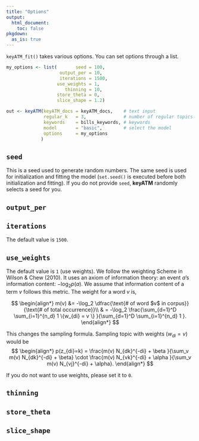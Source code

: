 ```yaml
---
title: "Options"
output: 
  html_document:
    toc: false
pkgdown:
  as_is: true
---
```


`keyATM_fit()` takes various options. You can set options through a list.
```r
my_options <- list(       seed = 100,
                    output_per = 10,
                    iterations = 1500,
                   use_weights = 1,
                      thinning = 10,
                   store_theta = 0,
                   slice_shape = 1.2)

out <- keyATM(keyATM_docs = keyATM_docs,    # text input
              regular_k   = 3,              # number of regular topics
              keywords    = bills_keywords, # keywords
              model       = "basic",        # select the model
              options     = my_options
             )
```

## `seed`
This is a seed used to generate random numbers. The same seed is used for initialization and fitting the model (`set.seed()` is executed before both initialization and fitting). If you do not provide `seed`, **keyATM** randomly selects a seed for you.

## `output_per`


## `iterations`
The  default value is `1500`.


## `use_weights`
The default value is `1` (use weights). We follow the weighting Scheme in Wilson \& Chew (2010). It uses an axiom of information theory: an event $a$'s information content: $- \log_2 p(a)$. We assume that information content of a term $v$ follows this metric. The weight for a word $v$ is,

$$
\begin{align*}
    m(v) &= -\log_2 \dfrac{\text{# of word $v$ in corpus}}{\text{# of total occurrence}}\\
    & = -\log_2 \frac{\sum_{d=1}^D \sum_{i=1}^{n_d} 1 \{w_{di} = v \} }{\sum_{d=1}^D \sum_{i=1}^{n_d} 1 }.
\end{align*}
$$

This changes the sampling formula. Sampling topic with weights ($w_{di} =v$) would be
$$
\begin{align*}
        p(z_{di}=k) = \frac{m(v) N_{dk}^{-di} + \beta }{\sum_v m(v) N_{dk}^{-di} + \beta} \cdot \frac{m(v) N_{vk}^{-di} + \alpha }{\sum_v m(v) N_{vj}^{-di} + \alpha}.
\end{align*}
$$

If you do not want to use weights, please set it to `0`.


## `thinning`


## `store_theta`


## `slice_shape`


